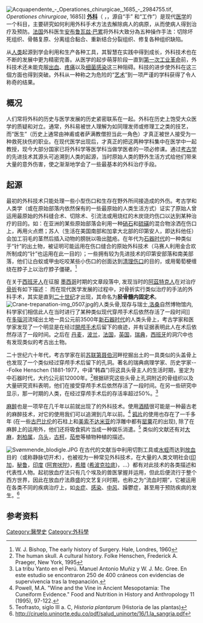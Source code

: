 {{refimprove|time=2013-07-28T23:46:42+00:00}}
[[Image:Acquapendente_-_Operationes_chirurgicae,_1685_-_2984755.tif|thumb]], ''Operationes chirurgicae'', 1685]]
'''[[外科|外科]]'''（ {{lang-el|χειρουργική}}，{{lang|el-Latn|cheirourgikē}}，源自{{lang|el|χεῖρ}}“手” 和{{lang|el|ἔργον}}“工作”）是现代[[医学|医学]]的一个科目，主要研究如何利用外科手术方法去解除病人的病原，从而使病人得到治疗及预防。[[法国|法国]]外科医生[[安布鲁瓦兹·巴累|安布鲁瓦兹·巴累]]将外科大致分為五种操作手法：切除坏死组织、骨骼复原、分离组合黏合、重新结合分裂组织、修复各种组织缺陷。

从[[人类|人类]]起源到学会利用和生产各种工具，其智慧在实践中得到成长，外科技术也在不断的发展中更为精密完善。从医学的起步萌芽阶段一直到[[第一次工业革命|第一次工业革命]]前，外科技术还未能克服[[大出血|出血]]、[[疼痛|疼痛]]以及[[细菌感染|细菌感染]]这三种阻碍。科技的进步使外科在这三個方面也得到突破。外科从一种称之为危险的“[[艺术|艺术]]”到一项严谨的学科获得了令人称奇的结果。

== 概况 ==
人们常将外科的历史与医学发展的历史紧密联系在一起。外科在历史上饱受大众医学的质疑和对立。通常，外科易被世人理解为如同理发师或修理工之类的技艺，而“医生”（历史上通常由神甫或者萨满教僧担当此一角色）才真正被世人接受为一种救死扶伤的职业。在现代医学出现后，才真正的把这两种学科集中在医学中一起教授，现今大部分国家已将外科学等医学科当做学医者的一项必修课。通过[[考古学|考古学]]的先进技术其源头可追溯到人类的起源，当时原始人类的野外生活方式给他们带来大量的意外伤害，使之渐渐地学会了一些最基本的外科治疗手段。

== 起源 ==
最初的外科技术只能处理一些小型伤口和生存在野外所间接造成的外伤。考古学和人类学（或在原始部落内依然保有的一些最原始的人类生活方式）证实了原始人曾运用最原始的外科缝合术、切除术、引流法或用烧红的木炭烧灼伤口以达到某种治疗的目的。如：在亚洲的某些原始部落会利用一种[[硝石|硝石]]和[[硫磺|硫磺]]的混合物涂洒在伤口上，再用火点燃；苏人（生活在美国南部和加拿大北部的印第安人，即达科他任）会加工羽毛的茎然后插入动物的膀胱以吸出[[脓|脓]]疮。在年代为[[石器时代|石器时代]]的一种类似于“针”的出土物，被证明可能运用在伤口缝合的原始外科技术（马赛人利用金合欢所制成的“针”也运用在此一目的）；一些拥有较为先进技术的印第安部落和南美部落，他们让白蚁或甲虫吃咬某些小伤口的创面达到[[清理伤口|清理伤口]]的目的，或用葡萄梗缠绕在脖子上以治疗脖子僵硬。<ref>W. J. Bishop, The early history of Surgery. Hale, Londres, 1960</ref>

在关于[[西班牙人|西班牙人]]在征服 [[墨西哥|墨西哥]]时期的文章段落中, 发现当时的[[阿茲特克人|阿茲特克人]]在对治疗[[骨折|骨折]]有如下描述：{{Cquote|…必须用力拉伸这断裂的[[骨头|骨头]]使其复位并用夹板固定，如程度相对严重则必须切开患处至骨骼断裂处，再从断裂处的骨头缝中植入[[冷杉木|冷杉木]]的树枝…<ref>Lucena SM. América 1492 Retrato de un Continente hace quinientos años. Anaya Editores Milano 1990</ref>}} 而在现代医学发展的过程中，对骨折实行类似治疗的手法的外科手术，其实是直到[[二十世纪|二十世纪]]才出现，其命名为'''胫骨髓内固定术'''。
[[File:Crane-trepanation-img_0507.jpg|thumb]]的人类头骨,现存与瑞士,[[洛桑|洛桑]]自然博物馆内, 科学家们相信此人在当时进行了某种类似现代穿颅手术后依然存活了一段时间]]
在[[多瑙河|多瑙河]]流域出土地一具公元前3500年[[新石器时代|新石器时代]]的人类头骨上，考古学家和医学家发现了一个明显是在经过[[開颅手术|開颅手术]]后留下的痕迹，并有证据表明此人在术后依然存活了一段时间。之后在 [[丹麦|丹麦]]，[[波兰|波兰]]，[[法国|法国]]，[[英国|英国]]，[[瑞典|瑞典]]，[[西班牙|西班牙]]的洞穴中也有发现类似的考古出土物。

二十世纪六十年代，考古学家在前[[苏联|苏联]][[第聂伯河|第聂伯河]]畔挖掘出土的一具类似的头盖骨上也发现了一个类似经过穿颅手术后留下的孔洞。著名的瑞典病理学家、历史学家---Folke Henschen (1881-1977，中译“韩森”)将这具头骨主人的生活时期，鉴定为中石器时代，大约公元前12000年。<ref>The human skull. A cultural history. Folke Henschen, Frederick A. Praeger, New York, 1995</ref>根据研究这些头骨上孔洞附近的骨组织以及大量研究资料表明，他们在接受穿颅手术后依然存活了一段时间。在另一些研究中显示，那一时期的人类，在经过穿颅手术后的存活率超过50%。<ref>La tribu Yanto en el Perú. Manuel Antonio Muñiz y W. J. Mc. Gree. En este estudio se encontraron 250 de 400 cráneos con evidencias de supervivencia tras la trepanación.</ref>

[[麻醉|麻醉]]也是一项早在几千年以前就出现了的外科技术。使用[[酒精|酒精]]很可能是一种最古老的麻醉技术，对它的使用我们可以追溯到几年以前。<ref>Powell, M.A. "Wine and the Vine in Ancient Mesopotamia: The Cuneiform Evidence." Food and Nutrition in History and Anthropology 11 (1995), 97-122.</ref> [[鸦片|鸦片]]的使用也存在了一千多年 (在一些[[古巴比伦|古巴比伦]]的石柱上和[[美索不达米亚|美索不达米亚]]的浮雕中都有[[罂粟|罂粟]]花的出现), 除了在麻醉上的运用外，他们还将吸食鸦片当成一种娱乐消遣。<ref>Teofrasto, siglo III a. C, ''Historia plantarum'' (Historia de las plantas)</ref> 类似的文献还有对[[大麻|大麻]]，[[刺柏属|刺柏属]]，[[乌头|乌头]]，[[古柯|古柯]]，[[茄参|茄参]]等植物种植的描述。

[[File:Svømmende_blodigle.JPG|thumb]]
在古代的文献当中利用切割工具或[[水蛭|水蛭]]而达到[[放血|放血]]目的（或称静脉切开术），也被视为一种常见外科技术，在大量的人类文明社会([[印加|印加]]，[[秘鲁|秘鲁]]，[[印度|印度]] ([[阿育吠陀|阿育吠陀]])，[[希腊|希腊]] ([[希波克拉底|希波克拉底]])，...）都有对此技术的各类描述和代表性人物。起初放血疗法只有几个埃及的兽医掌握并运用，但此后便流行于整个西方世界，因此在放血疗法鼎盛的文艺复兴时期，也称之为“流血时期”，它被运用在各类不同的疾病治疗上，如[[炎症|炎症]]、[[感染|感染]]、[[中风|中风]]、躁鬱症，甚至用于预防疾病的发生。<ref>http://ciruelo.uninorte.edu.co/pdf/salud_uninorte/16/1.la_sangria.pdf{{dead link|date=2017年12月 |bot=InternetArchiveBot |fix-attempted=yes }}</ref>

== 参考资料 ==
<references />

[[Category:醫學史|Category:醫學史]]
[[Category:外科學|Category:外科學]]